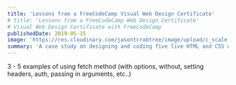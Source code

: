 ```yaml
---
title: 'Lessons from a FreeCodeCamp Visual Web Design Certificate'
# title: 'Lessons from a FreeCodeCamp Web Design Certificate'
# Visual Web Design Certificate with FreeCodeCamp
publishedDate: 2019-05-15
image: 'https://res.cloudinary.com/jasontcrabtree/image/upload/c_scale,w_830/v1573419642/Portfolio-Assets/jtc-freecodecamp-image.png'
summary: 'A case study on designing and coding five live HTML and CSS websites for the FreeCodeCamp Responsive Web Design Project certificate.'
---
```


3 - 5 examples of using fetch method (with options, without, setting headers, auth, passing in arguments, etc..)
